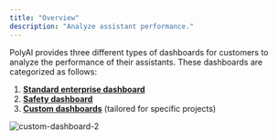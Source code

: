 ```yaml
---
title: "Overview"
description: "Analyze assistant performance."
---
```


PolyAI provides three different types of dashboards for customers to analyze the performance of their assistants. These dashboards
are categorized as follows:

1. [**Standard enterprise dashboard**](standard)
2. [**Safety dashboard**](safety)
3. [**Custom dashboards**](custom) (tailored for specific projects)

![custom-dashboard-2](/images/custom-dashboard-2.png)
